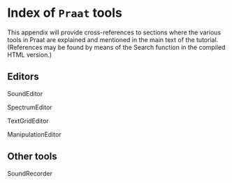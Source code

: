 # Index of `Praat` tools {#app-praat}

This appendix will provide cross-references to sections where the various tools in Praat are explained and mentioned in the main text of the tutorial. (References may be found by means of the Search function in the compiled HTML version.)

## Editors

SoundEditor

SpectrumEditor

TextGridEditor

ManipulationEditor

## Other tools

SoundRecorder

